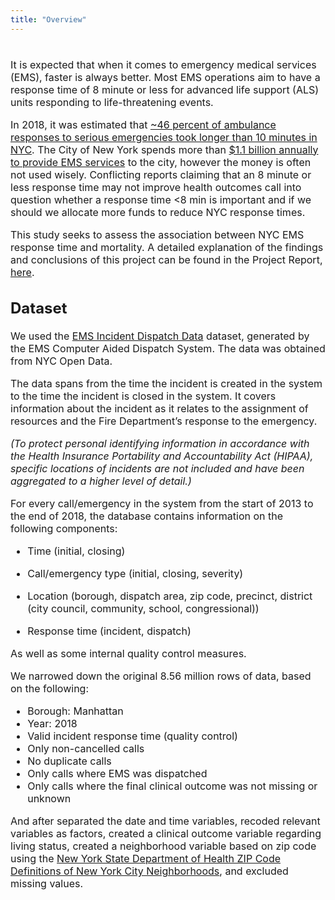 ```yaml
---
title: "Overview"
---
```

#
#

<font size="3">
It is expected that when it comes to emergency medical services (EMS), faster is always better. Most EMS operations aim to have a response time of 8 minute or less for advanced life support (ALS) units responding to life-threatening events.

In 2018, it was estimated that [~46 percent of ambulance responses to serious emergencies took longer than 10 minutes in NYC](https://cbcny.org/research/reviving-ems). The City of New York spends more than [$1.1 billion annually to provide EMS services](https://council.nyc.gov/budget/wp-content/uploads/sites/54/2018/03/FY19-Fire-Department-of-New-York.pdf) to the city, however the money is often not used wisely. Conflicting reports claiming that an 8 minute or less response time may not improve health outcomes call into question whether a response time <8 min is important and if we should we allocate more funds to reduce NYC response times.

This study seeks to assess the association between NYC EMS response time and mortality. A detailed explanation of the findings and conclusions of this project can be found in the Project Report, [here](report.html).


<h2> Dataset </h2>

We used the [EMS Incident Dispatch Data](https://data.cityofnewyork.us/Public-Safety/EMS-Incident-Dispatch-Data/76xm-jjuj) dataset, generated by the EMS Computer Aided Dispatch System. The data was obtained from NYC Open Data.

The data spans from the time the incident is created in the system to the time the incident is closed in the system. It covers information about the incident as it relates to the assignment of resources and the Fire Department’s response to the emergency.

_(To protect personal identifying information in accordance with the Health Insurance Portability and Accountability Act (HIPAA), specific locations of incidents are not included and have been aggregated to a higher level of detail.)_

For every call/emergency in the system from the start of 2013 to the end of 2018, the database contains information on the following components: 

* Time (initial, closing)

* Call/emergency type (initial, closing, severity)

* Location (borough, dispatch area, zip code, precinct, district (city council, community, school, congressional))

* Response time (incident, dispatch)

As well as some internal quality control measures.

We narrowed down the original 8.56 million rows of data, based on the following:

* Borough: Manhattan
* Year: 2018
* Valid incident response time (quality control)
* Only non-cancelled calls
* No duplicate calls
* Only calls where EMS was dispatched
* Only calls where the final clinical outcome was not missing or unknown

And after separated the date and time variables, recoded relevant variables as factors, created a clinical outcome variable regarding living status, created a neighborhood variable based on zip code using the [New York State Department of Health ZIP Code Definitions of New York City Neighborhoods](https://www.health.ny.gov/statistics/cancer/registry/appendix/neighborhoods.htm), and excluded missing values. 

</font>